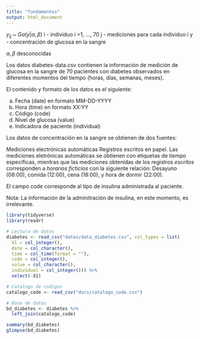 ```yaml
---
title: "fundamentos"
output: html_document
---
```

$y_{ij}$ ~ $Ga(y|\alpha, \beta)$
i - individuo i =1, ..., 70
j - mediciones para cada individuo i
y - concentración de glucosa en la sangre

$\alpha, \beta$ desconocidas



Los datos diabetes-data.csv contienen la información de medición de glucosa en la sangre de 70 pacientes con diabetes observados en diferentes momentos del tiempo (horas, días, semanas, meses).

El contenido y formato de los datos es el siguiente:

a) Fecha (date) en formato MM-DD-YYYY
b) Hora (time) en formato XX:YY
c) Código (code)
d) Nivel de glucosa (value)
e) Indicadora de paciente (individual)

Los datos de concentración en la sangre se obtienen de dos fuentes:

Mediciones electrónicas automáticas
Registros escritos en papel.
Las mediciones eletrónicas automáticas se obtienen con etiquetas de tiempo específicas, mientras que las mediciones obtenidas de los registros *escritos* corresponden a *horarios ficticios* con la siguiente relación: Desayuno (08:00), comida (12:00), cena (18:00), y hora de dormir (22:00).

El campo code corresponde al tipo de insulina administrada al paciente.

Nota: La información de la adminitración de insulina, en este momento, es irrelevante.

```r
library(tidyverse)
library(readr)

# Lectura de datos
diabetes <- read_csv("datos/data_diabetes.csv", col_types = list(
  X1 = col_integer(),
  date = col_character(),
  time = col_time(format = ""),
  code = col_integer(),
  value = col_character(),
  individual = col_integer())) %>% 
  select(-X1)

# Catalogo de codigos
catalogo_code <- read_csv("docs/catalogo_code.csv")

```


```r
# Base de datos 
bd_diabetes <- diabetes %>% 
  left_join(catalogo_code)

summary(bd_diabetes)
glimpse(bd_diabetes)
```

